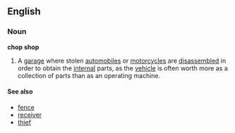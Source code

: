==English==
===Noun===
'''chop shop''' 
#A [[garage]] where stolen [[automobile]]s or [[motorcycle]]s are [[disassemble]]d in order to obtain the [[internal]] parts, as the [[vehicle]] is often worth more as a collection of parts than as an operating machine.

====See also====
*[[fence]] 
*[[receiver]]
*[[thief]]